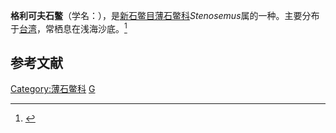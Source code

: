 {{Speciesbox
| taxon = Stenosemus golikovi
| binomial_authority = Sirenko, 1994
}}
'''格利可夫石鳖'''（学名：''{{lang|la|Stenosemus golikovi}}''），是[[新石鳖目|新石鳖目]][[薄石鳖科|薄石鳖科]]''Stenosemus''属的一种。主要分布于[[台湾|台湾]]，常栖息在浅海沙底。<ref>{{cite web|url=http://shell.sinica.edu.tw/chinese/shellbase_detail.php?science_no=3458|title=国际贝库：格利可夫石鳖|publisher=台湾贝类资料库|accessdate=2009-08-11|archive-date=2020-04-25|archive-url=https://web.archive.org/web/20200425000518/http://shell.sinica.edu.tw/chinese/shellbase_detail.php?science_no=3458|dead-url=no}}</ref>

== 参考文献 ==
{{reflist}}
{{Taxonbar|from=Q14401889}}

[[Category:薄石鳖科|Category:薄石鳖科]]
[[Category:_1994年描述的动物|G]]
